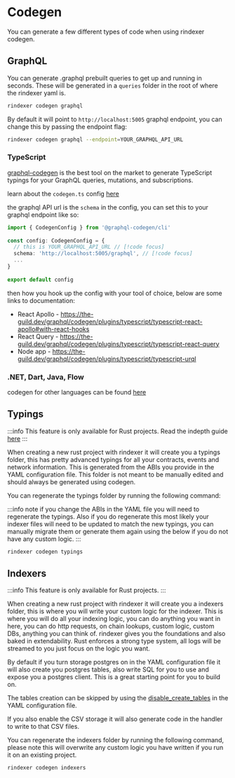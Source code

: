 # Codegen

You can generate a few different types of code when using rindexer codegen.

## GraphQL

You can generate .graphql prebuilt queries to get up and running in seconds.
These will be generated in a `queries` folder in the root of where the rindexer yaml is.

```bash
rindexer codegen graphql
```

By default it will point to `http://localhost:5005` graphql endpoint, you can change this by passing the endpoint flag:

```bash
rindexer codegen graphql --endpoint=YOUR_GRAPHQL_API_URL
```

### TypeScript

[graphql-codegen](https://the-guild.dev/graphql/codegen) is the best tool on the market to generate TypeScript typings for your GraphQL queries, mutations, and subscriptions.

learn about the `codegen.ts` config [here](https://the-guild.dev/graphql/codegen/docs/config-reference/codegen-config)

the graphql API url is the `schema` in the config, you can set this to your graphql endpoint like so:

```ts
import { CodegenConfig } from '@graphql-codegen/cli'
 
const config: CodegenConfig = {
  // this is YOUR_GRAPHQL_API_URL // [!code focus]
  schema: 'http://localhost:5005/graphql', // [!code focus]
  ...
}
 
export default config
```

then how you hook up the config with your tool of choice, below are some links to documentation:

- React Apollo - https://the-guild.dev/graphql/codegen/plugins/typescript/typescript-react-apollo#with-react-hooks
- React Query - https://the-guild.dev/graphql/codegen/plugins/typescript/typescript-react-query
- Node app - https://the-guild.dev/graphql/codegen/plugins/typescript/typescript-urql

### .NET, Dart, Java, Flow

codegen for other languages can be found [here](https://the-guild.dev/graphql/codegen)

## Typings

:::info
This feature is only available for Rust projects. Read the indepth guide [here](/docs/start-building/rust-project-deep-dive)
:::

When creating a new rust project with rindexer it will create you a typings folder, this has pretty advanced
typings for all your contracts, events and network information. This is generated from the ABIs you provide in the YAML configuration file.
This folder is not meant to be manually edited and should always be generated using codegen.

You can regenerate the typings folder by running the following command:

:::info
note if you change the ABIs in the YAML file you will need to regenerate the typings. Also if you do regenerate this
most likely your indexer files will need to be updated to match the new typings, you can manually migrate them or
generate them again using the below if you do not have any custom logic.
:::

```bash
rindexer codegen typings
```

## Indexers

:::info
This feature is only available for Rust projects.
:::

When creating a new rust project with rindexer it will create you a indexers folder, this is where you will write
your custom logic for the indexer. This is where you will do all your indexing logic, you can do anything you want
in here, you can do http requests, on chain lookups, custom logic, custom DBs, anything you can think of. rindexer gives you
the foundations and also baked in extendability. Rust enforces a strong type system, all logs will be streamed to you
just focus on the logic you want.

By default if you turn storage postgres on in the YAML configuration file it will also create you postgres tables,
also write SQL for you to use and expose you a postgres client. This is a great starting point for you to build on.

The tables creation can be skipped by using the [disable_create_tables](docs/start-building/yaml-config/storage#disable_create_tables)
in the YAML configuration file.

If you also enable the CSV storage it will also generate code in the handler to write to that CSV files.

You can regenerate the indexers folder by running the following command, please note this will overwrite
any custom logic you have written if you run it on an existing project.

```bash
rindexer codegen indexers
```